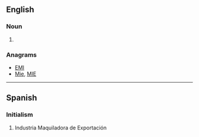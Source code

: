 ==English==
{{wikipedia|Input method editor}}

===Noun===
{{en-noun}}

# {{cx|computing|lang=en}} {{initialism of|[[input method editor]]}}

===Anagrams===
* [[EMI#English|EMI]]
* [[Mie#English|Mie]], [[MIE#English|MIE]]

----

==Spanish==

===Initialism===
{{rfc-header|Initialism}}
{{head|es|initialism}}

# Industria Maquiladora de Exportación
